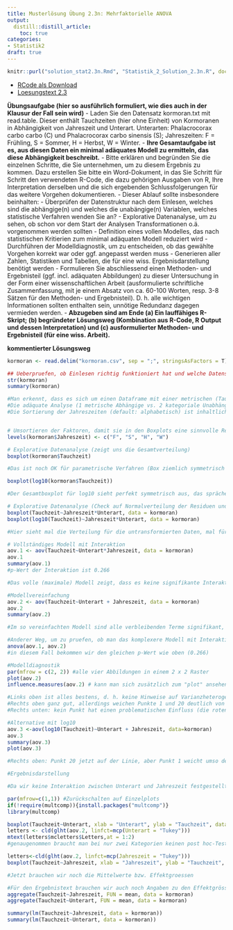 ```yaml
---
title: Musterlösung Übung 2.3n: Mehrfaktorielle ANOVA
output: 
  distill::distill_article:
    toc: true
categories:
- Statistik2
draft: true
---
```

```r
knitr::purl("solution_stat2.3n.Rmd", "Statistik_2_Solution_2.3n.R", documentation = 0)
```


- [RCode als Download](14_Statistik2/RFiles/Loesung_2.3N_v.03.R)
- [Loesungstext 2.3](Statistik_Loesung_2.3N_v.02.pdf)

**Übungsaufgabe (hier so ausführlich formuliert, wie dies auch in der Klausur der Fall sein
wird)**
- Laden Sie den Datensatz kormoran.txt mit read.table. Dieser enthält Tauchzeiten
(hier ohne Einheit) von Kormoranen in Abhängigkeit von Jahreszeit und Unterart.
Unterarten: Phalacrocorax carbo carbo (C) und Phalacrocorax carbo sinensis (S);
Jahreszeiten: F = Frühling, S = Sommer, H = Herbst, W = Winter.
- **Ihre Gesamtaufgabe ist es, aus diesen Daten ein minimal adäquates Modell zu
ermitteln, das diese Abhängigkeit beschreibt.**
- Bitte erklären und begründen Sie die einzelnen Schritte, die Sie unternehmen, um zu
diesem Ergebnis zu kommen. Dazu erstellen Sie bitte ein Word-Dokument, in das Sie
Schritt für Schritt den verwendeten R-Code, die dazu gehörigen Ausgaben von R, Ihre
Interpretation derselben und die sich ergebenden Schlussfolgerungen für das weitere
Vorgehen dokumentieren.
- Dieser Ablauf sollte insbesondere beinhalten:
  - Überprüfen der Datenstruktur nach dem Einlesen, welches sind die abhängige(n)
    und welches die unabängige(n) Variablen, welches statistische Verfahren wenden Sie
    an?
  - Explorative Datenanalyse, um zu sehen, ob schon vor dem Start der Analysen
    Transformationen o.ä. vorgenommen werden sollten
  - Definition eines vollen Modelles, das nach statistischen Kritierien zum minimal
    adäquaten Modell reduziert wird
  - Durchführen der Modelldiagnostik, um zu entscheiden, ob das gewählte Vorgehen
    korrekt war oder ggf. angepasst werden muss
  - Generieren aller Zahlen, Statistiken und Tabellen, die für eine wiss.
    Ergebnisdarstellung benötigt werden
- Formulieren Sie abschliessend einen Methoden- und Ergebnisteil (ggf. incl.
  adäquaten Abbildungen) zu dieser Untersuchung in der Form einer
  wissenschaftlichen Arbeit (ausformulierte schriftliche Zusammenfassung, mit je
  einem Absatz von ca. 60-100 Worten, resp. 3-8 Sätzen für den Methoden- und
  Ergebnisteil). D. h. alle wichtigen Informationen sollten enthalten sein, unnötige
  Redundanz dagegen vermieden werden.
- **Abzugeben sind am Ende (a) Ein lauffähiges R-Skript; (b) begründeter Lösungsweg
  (Kombination aus R-Code, R Output und dessen Interpretation) und (c)
  ausformulierter Methoden- und Ergebnisteil (für eine wiss. Arbeit).**


**kommentierter Lösungsweg**

```r
kormoran <- read.delim("kormoran.csv", sep = ";", stringsAsFactors = T)  #Working directory muss angepasst werden

## Ueberpruefen, ob Einlesen richtig funktioniert hat und welche Datenstruktur vorliegt
str(kormoran)
summary(kormoran)

#Man erkennt, dass es sich um einen Dataframe mit einer metrischen (Tauchzeit) und zwei kategorialen (Unterart, Jahreszeit) Variablen handelt.
#Die adäquate Analyse (1 metrische Abhängige vs. 2 kategoriale Unabhängige) ist damit eine zweifaktorielle ANOVA
#Die Sortierung der Jahreszeiten (default: alphabetisch) ist inhaltlich aber nicht sinnvoll und sollte angepasst werden.


# Umsortieren der Faktoren, damit sie in den Boxplots eine sinnvolle Reihung haben
levels(kormoran$Jahreszeit) <- c("F", "S", "H", "W")

# Explorative Datenanalyse (zeigt uns die Gesamtverteilung)
boxplot(kormoran$Tauchzeit)

#Das ist noch OK für parametrische Verfahren (Box ziemlich symmetrisch um Median, Whisker etwas asymmetrisch aber nicht kritisch). Wegen der leichten Asymmetrie (Linksschiefe) könnte man eine log-Transformation ausprobieren.

boxplot(log10(kormoran$Tauchzeit))

#Der Gesamtboxplot für log10 sieht perfekt symmetrisch aus, das spräche also für eine log10-Transformation. De facto kommt es aber nicht auf den Gesamtboxplot an, sondern auf die einzelnen.

# Explorative Datenanalyse (Check auf Normalverteilung der Residuen und Varianzhomogenitaet)
boxplot(Tauchzeit~Jahreszeit*Unterart, data = kormoran)
boxplot(log10(Tauchzeit)~Jahreszeit*Unterart, data = kormoran)

#Hier sieht mal die Verteilung für die untransformierten Daten, mal für die transformierten besser aus. Da die Transformation keine klare Verbesserung bringt, bleiben wir im Folgenden bei den untransformierten Daten, da diese leichter (direkter) interpretiert werden können

# Vollständiges Modell mit Interaktion
aov.1 <- aov(Tauchzeit~Unterart*Jahreszeit, data = kormoran)
aov.1
summary(aov.1)
#p-Wert der Interaktion ist 0.266

#Das volle (maximale) Modell zeigt, dass es keine signifikante Interaktion zwischen Jahreszeit und Unterart gibt. Wir können das Modell also vereinfachen, indem wir die Interaktion herausnehmen (+ statt * in der Modellspezifikation)

#Modellvereinfachung
aov.2 <- aov(Tauchzeit~Unterart + Jahreszeit, data = kormoran)
aov.2
summary(aov.2)

#Im so vereinfachten Modell sind alle verbleibenden Terme signifikant, wir sind also beim „minimal adäquaten Modell“ angelangt

#Anderer Weg, um zu pruefen, ob man das komplexere Modell mit Interaktion behalten soll
anova(aov.1, aov.2)
#in diesem Fall bekommen wir den gleichen p-Wert wie oben (0.266)

#Modelldiagnostik
par(mfrow = c(2, 2)) #alle vier Abbildungen in einem 2 x 2 Raster
plot(aov.2)
influence.measures(aov.2) # kann man sich zusätzlich zum "plot" ansehen, um herauszufinden, ob es evtl. sehr einflussreiche Werte mit Cook's D von 1 oder grösser gibt

#Links oben ist alles bestens, d. h. keine Hinweise auf Varianzheterogenität („Keil“) oder Nichtlinearität („Banane“)
#Rechts oben ganz gut, allerdings weichen Punkte 1 und 20 deutlich von der optimalen Gerade ab -> aus diesem Grund können wir es doch noch mal mit der log10-Transformation versuchen (s.u.)
#Rechts unten: kein Punkt hat einen problematischen Einfluss (die roten Linien für Cook’s D > 0.5 und > 1 sind noch nicht einmal im Bildausschnitt.

#Alternative mit log10
aov.3 <-aov(log10(Tauchzeit)~Unterart + Jahreszeit, data=kormoran)
aov.3
summary(aov.3)
plot(aov.3)

#Rechts oben: Punkt 20 jetzt auf der Linie, aber Punkt 1 weicht umso deutlicher ab -> keine Verbesserung -> wir bleiben bei den untransformierten Daten.

#Ergebnisdarstellung

#Da wir keine Interaktion zwischen Unterart und Jahreszeit festgestellt haben, brauchen wir auch keinen Interaktionsplot (unnötig kompliziert), statt dessen können wir die Ergebnisse am besten mit zwei getrennten Plots für die beiden Faktoren darstellen. Bitte die Achsenbeschriftungen und den Tukey post-hoc-Test nicht vergessen.

par(mfrow=c(1,1)) #Zurückschalten auf Einzelplots
if(!require(multcomp)){install.packages("multcomp")} 
library(multcomp)

boxplot(Tauchzeit~Unterart, xlab = "Unterart", ylab = "Tauchzeit", data = kormoran)
letters <- cld(glht(aov.2, linfct=mcp(Unterart = "Tukey")))
mtext(letters$mcletters$Letters,at = 1:2)
#genaugenommen braucht man bei nur zwei Kategorien keinen post hoc-Test

letters<-cld(glht(aov.2, linfct=mcp(Jahreszeit = "Tukey")))
boxplot(Tauchzeit~Jahreszeit, xlab = "Jahreszeit", ylab = "Tauchzeit", data = kormoran) #Achsenbeschriftung nicht vergessen!

#Jetzt brauchen wir noch die Mittelwerte bzw. Effektgroessen

#Für den Ergebnistext brauchen wir auch noch Angaben zu den Effektgrössen. Hier sind zwei Möglichkeiten, um an sie zu gelangen.
aggregate(Tauchzeit~Jahreszeit, FUN = mean, data = kormoran)
aggregate(Tauchzeit~Unterart, FUN = mean, data = kormoran)

summary(lm(Tauchzeit~Jahreszeit, data = kormoran))
summary(lm(Tauchzeit~Unterart, data = kormoran))
```
